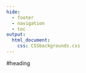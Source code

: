```yaml
---
hide:
  - footer
  - navigation
  - toc
output: 
  html_document:
    css: CSSbackgrounds.css
---
```

#heading